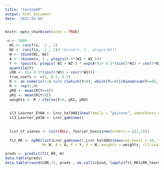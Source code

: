 ```yaml
---
title: "testnpRR"
output: html_document
date: '2022-03-09'
---
```


```r
knitr::opts_chunk$set(echo = TRUE)
```


```r
 n <- 5000
  W1 <- runif(n, -1 , 1)
  W2 <- runif(n, -1 , 1)# rbinom(n, 1 , plogis(W1))
  W <- cbind(W1, W2)
  A <- rbinom(n, 1 , plogis(0.5*(W1 + W2 )))
  Y <- rpois(n, plogis( W1 + W2 ) * exp(A*(1+ 0.5*(sin(5*W1) + cos(5*W2)))))
  quantile(Y)
  LRR <- (1+ 0.5*(sin(5*W1) + cos(5*W2)))
  true_coefs <- c(1, 0.5, 0.5)
  R <- as.numeric(1:n %in% c(which(Y>0), which(Y==0)[rbinom(sum(Y==0), size = 1, prob = 0.5)==1]))
  R <- rep(1,n)
  pR0 <- mean(R[Y==0])
  pR1 <- mean(R[Y>0])
  weights <- R / ifelse(Y>0, pR1, pR0)
  
  
  sl3_Learner_EYAW <- Lrnr_hal9001$new(family = "poisson", smoothness_orders =1, num_knots = c(10,5), max_degree = 2)
  sl3_Learner_pA1W <- Lrnr_gam$new()
  
  
  list_of_sieves <- list(NULL, fourier_basis$new(orders = c(3,1)))
  
  fit_RR <- npRR(list(Lrnr_gam$new(),Lrnr_hal9001$new(num_knots = 10, max_degree = 1, fit_control = list(cv_select = F), family = binomial(), lambda = c(1e-9, 1e-4, 1e-3))),
                 W= W, A = A, Y = Y, V = W, weights = weights, sl3_Learner_EYAW = sl3_Learner_EYAW, sl3_Learner_pA1W = sl3_Learner_pA1W, outcome_type = "continuous", list_of_sieves = list_of_sieves,cross_validate_LRR = TRUE) 

```


```r
 
preds <- predict(fit_RR, W)
data.table(preds)
data.table(round(LRR,3), preds , do.call(cbind, lapply(fit_RR$LRR_learners, `[[`,"LRR_pred")))
```
